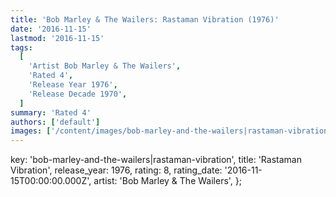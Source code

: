```yaml
---
title: 'Bob Marley & The Wailers: Rastaman Vibration (1976)'
date: '2016-11-15'
lastmod: '2016-11-15'
tags:
  [
    'Artist Bob Marley & The Wailers',
    'Rated 4',
    'Release Year 1976',
    'Release Decade 1970',
  ]
summary: 'Rated 4'
authors: ['default']
images: ['/content/images/bob-marley-and-the-wailers|rastaman-vibration.jpg']
---
```


  key: 'bob-marley-and-the-wailers|rastaman-vibration',
  title: 'Rastaman Vibration',
  release_year: 1976,
  rating: 8,
  rating_date: '2016-11-15T00:00:00.000Z',
  artist: 'Bob Marley & The Wailers',
};

<MusicRating data={data} />
